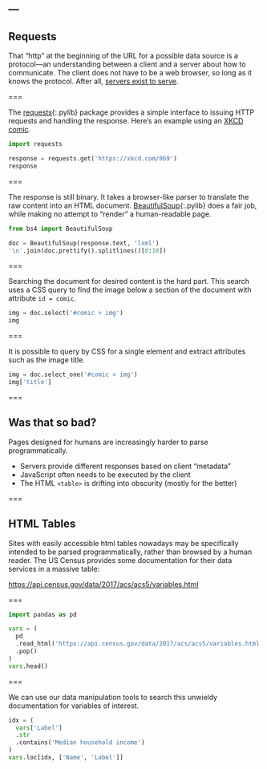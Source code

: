 ---
---

## Requests

That "http" at the beginning of the URL for a possible data source is
a protocol---an understanding between a client and a server about how
to communicate. The client does not have to be a web browser, so long
as it knows the protocol. After all, [servers exist to
serve](https://xkcd.com/869/).

===

The [requests](){:.pylib} package provides a simple interface to
issuing HTTP requests and handling the response. Here's an example
using an [XKCD comic](https://xkcd.com/869/).

```python
import requests

response = requests.get('https://xkcd.com/869')
response
```

===

The response is still binary. It takes a browser-like parser to
translate the raw content into an HTML
document. [BeautifulSoup](){:.pylib} does a fair job, while making no
attempt to "render" a human-readable page.

```python
from bs4 import BeautifulSoup

doc = BeautifulSoup(response.text, 'lxml')
'\n'.join(doc.prettify().splitlines()[0:10])
```

===

Searching the document for desired content is the hard part. This search
uses a CSS query to find the image below a section of the document with
attribute `id = comic`.

```python
img = doc.select('#comic > img')
img
```

===

It is possible to query by CSS for a single element and extract
attributes such as the image title.

```python
img = doc.select_one('#comic > img')
img['title']
```

===

## Was that so bad?

Pages designed for humans are increasingly harder to parse programmatically.

- Servers provide different responses based on client "metadata"
- JavaScript often needs to be executed by the client
- The HTML `<table>` is drifting into obscurity (mostly for the better)

===

## HTML Tables

Sites with easily accessible html tables nowadays may be specifically
intended to be parsed programmatically, rather than browsed by a human reader. 
The US Census provides some documentation for their data services in a massive table:

<https://api.census.gov/data/2017/acs/acs5/variables.html>

===

```python
import pandas as pd

vars = (
  pd
  .read_html('https://api.census.gov/data/2017/acs/acs5/variables.html')
  .pop()
)
vars.head()
```

===

We can use our data manipulation tools to search this unwieldy
documentation for variables of interest.

```python
idx = (
  vars['Label']
  .str
  .contains('Median household income')
)
vars.loc[idx, ['Name', 'Label']]
```

